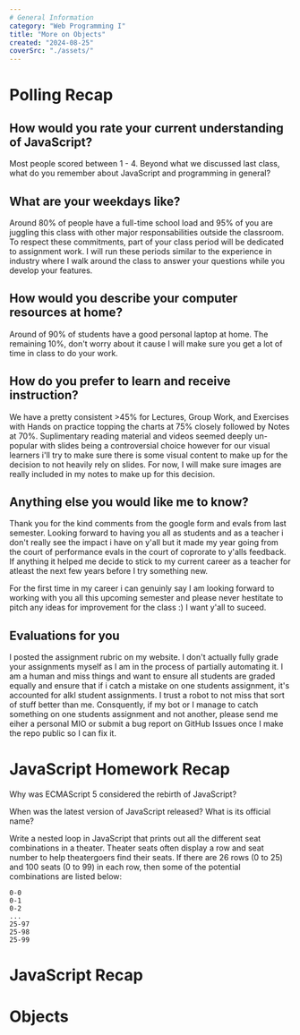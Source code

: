 ```yaml
---
# General Information
category: "Web Programming I"
title: "More on Objects"
created: "2024-08-25"
coverSrc: "./assets/"
---
```


# Polling Recap

## How would you rate your current understanding of JavaScript?

Most people scored between 1 - 4. Beyond what we discussed last class, what do you remember about JavaScript and programming in general?

## What are your weekdays like?

Around 80% of people have a full-time school load and 95% of you are juggling this class with other major responsabilities outside the classroom. To respect these commitments, part of your class period will be dedicated to assignment work. I will run these periods similar to the experience in industry where I walk around the class to answer your questions while you develop your features.

## How would you describe your computer resources at home?

Around of 90% of students have a good personal laptop at home. The remaining 10%, don't worry about it cause I will make sure you get a lot of time in class to do your work.

## How do you prefer to learn and receive instruction?

We have a pretty consistent >45% for Lectures, Group Work, and Exercises with Hands on practice topping the charts at 75% closely followed by Notes at 70%. Suplimentary reading material and videos seemed deeply un-popular with slides being a controversial choice however for our visual learners i'll try to make sure there is some visual content to make up for the decision to not heavily rely on slides. For now, I will make sure images are really included in my notes to make up for this decision.

## Anything else you would like me to know?

Thank you for the kind comments from the google form and evals from last semester. Looking forward to having you all as students and as a teacher i don't really see the impact i have on y'all but it made my year going from the court of performance evals in the court of coprorate to y'alls feedback. If anything it helped me decide to stick to my current career as a teacher for atleast the next few years before I try something new.

For the first time in my career i can genuinly say I am looking forward to working with you all this upcoming semester and please never hestitate to pitch any ideas for improvement for the class :) I want y'all to suceed.

## Evaluations for you

I posted the assignment rubric on my website. I don't actually fully grade your assignments myself as I am in the process of partially automating it. I am a human and miss things and want to ensure all students are graded equally and ensure that if i catch a mistake on one students assignment, it's accounted for alkl student assignments. I trust a robot to not miss that sort of stuff better than me. Consquently, if my bot or I manage to catch something on one students assignment and not another, please send me eiher a personal MIO or submit a bug report on GitHub Issues once I make the repo public so I can fix it.

# JavaScript Homework Recap

Why was ECMAScript 5 considered the rebirth of JavaScript?

When was the latest version of JavaScript released? What is its official name?

Write a nested loop in JavaScript that prints out all the different seat combinations in a theater. Theater seats often display a row and seat number to help theatergoers find their seats. If there are 26 rows (0 to 25) and 100 seats (0 to 99) in each row, then some of the potential combinations are listed below:

```text
0-0
0-1
0-2
...
25-97
25-98
25-99
```

# JavaScript Recap

# Objects

